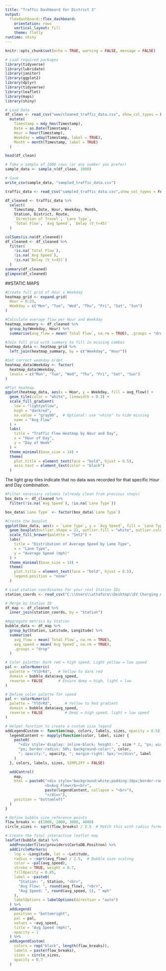 ---
title: "Traffic Dashboard for District 3"
output: 
  flexdashboard::flex_dashboard:
    orientation: rows
    vertical_layout: fill
    theme: flatly
runtime: shiny
---

```{r setup, include=FALSE}
knitr::opts_chunk$set(echo = TRUE, warning = FALSE, message = FALSE)
```

```{r Loading Libraries}
# Load required packages
library(tidyverse)
library(lubridate)
library(janitor)
library(ggplot2)
library(dplyr)
library(tidyverse)
library(leaflet)
library(maps)
library(shiny)
```

```{r }
# Load Data
df_clean <- read_csv("www/cleaned_traffic_data.csv", show_col_types = FALSE) %>%
  mutate(
    Timestamp = mdy_hms(Timestamp),
    Date = as.Date(Timestamp),
    Hour = hour(Timestamp),
    Weekday = wday(Timestamp, label = TRUE),
    Month = month(Timestamp, label = TRUE)
  )

head(df_clean)
```

```{r Taking a sample of my data}
# Take a sample of 1000 rows (or any number you prefer)
sample_data <- sample_n(df_clean, 1000)

# Save 
write_csv(sample_data, "sampled_traffic_data.csv")
```

```{r Loading Sample Data}
traffic_data <- read_csv("sampled_traffic_data.csv",show_col_types = FALSE) 
```

```{r Selecting Relevant Columns}
df_cleaned <- traffic_data %>%
  select(
    Timestamp, Date, Hour, Weekday, Month,
    Station, District, Route,
    `Direction of Travel`, `Lane Type`,
    `Total Flow`, `Avg Speed`, `Delay (V_t=45)`
  )
```

```{r Data Cleaning}
colSums(is.na(df_cleaned))
df_cleaned <- df_cleaned %>%
  filter(
    !is.na(`Total Flow`),
    !is.na(`Avg Speed`),
    !is.na(`Delay (V_t=45)`)
  )
summary(df_cleaned)
glimpse(df_cleaned)

```


##STATIC MAPS

```{r Heatmap}
#Create full grid of Hour x Weekday
heatmap_grid <- expand.grid(
  Hour = 0:23,
  Weekday = c("Mon", "Tue", "Wed", "Thu", "Fri", "Sat", "Sun")
)

#Calculate average flow per Hour and Weekday
heatmap_summary <- df_cleaned %>%
  group_by(Weekday, Hour) %>%
  summarise(avg_flow = mean(`Total Flow`, na.rm = TRUE), .groups = "drop")

#Join full grid with summary to fill in missing combos
heatmap_data <- heatmap_grid %>%
  left_join(heatmap_summary, by = c("Weekday", "Hour"))

#Set correct weekday order
heatmap_data$Weekday <- factor(
  heatmap_data$Weekday,
  levels = c("Mon", "Tue", "Wed", "Thu", "Fri", "Sat", "Sun")
)

#Plot heatmap
ggplot(heatmap_data, aes(x = Hour, y = Weekday, fill = avg_flow)) +
  geom_tile(color = "white", linewidth = 0.3) +
  scale_fill_gradient(
    low = "lightyellow",
    high = "darkred",
    na.value = "gray90",  # Optional: use "white" to hide missing
    name = "Avg Flow"
  ) +
  labs(
    title = "Traffic Flow Heatmap by Hour and Day",
    x = "Hour of Day",
    y = "Day of Week"
  ) +
  theme_minimal(base_size = 14) +
  theme(
    plot.title = element_text(face = "bold", hjust = 0.5),
    axis.text = element_text(color = "black")
  )

```
The light gray tiles indicate that no data was recorded for that specific Hour and Day combination.


```{r Boxplot}
#Filter necessary columns (already clean from previous steps)
box_data <- df_cleaned %>%
  filter(!is.na(`Avg Speed`), !is.na(`Lane Type`))

box_data$`Lane Type` <- factor(box_data$`Lane Type`)

#Create the boxplot
ggplot(box_data, aes(x = `Lane Type`, y = `Avg Speed`, fill = `Lane Type`)) +
  geom_boxplot(outlier.shape = 21, outlier.fill = "white", outlier.color = "black") +
  scale_fill_brewer(palette = "Set2") +
  labs(
    title = "Distribution of Average Speed by Lane Type",
    x = "Lane Type",
    y = "Average Speed (mph)"
  ) +
  theme_minimal(base_size = 14) +
  theme(
    plot.title = element_text(face = "bold", hjust = 0.5),
    legend.position = "none"
  )

```

```{r Merge Datasets}
# Load station coordinates for your real Station IDs
station_coords <- read_csv("C:\\Users\\attafuro\\Desktop\\EV Charging Analysis\\Traffic_Dashboard\\Coordinates_for_District_3_Stations.csv")  

# Merge by Station ID
df_map <- df_cleaned %>%
  inner_join(station_coords, by = "Station")

#Aggregate metrics by Station
bubble_data <- df_map %>%
  group_by(Station, Latitude, Longitude) %>%
  summarise(
    avg_flow = mean(`Total Flow`, na.rm = TRUE),
    avg_speed = mean(`Avg Speed`, na.rm = TRUE),
    .groups = "drop"
  )

# Color palette: Dark red = high speed, Light yellow = low speed
pal <- colorNumeric(
  palette = "YlOrRd",   # Yellow to dark red
  domain = bubble_data$avg_speed,
  reverse = FALSE       # Ensure deep = high, light = low
)

```


```{r Mapp}
# Define color palette for speed
pal <- colorNumeric(
  palette = "YlOrRd",      # Yellow to Red gradient
  domain = bubble_data$avg_speed,
  reverse = FALSE          # Deep = high speed, light = low speed
)

# Helper function to create a custom size legend
addLegendCustom <- function(map, colors, labels, sizes, opacity = 0.5) {
  legendContent <- mapply(function(color, label, size) {
    paste0(
      "<div style='display: inline-block; height: ", size * 2, "px; width: ", size * 2,
      "px; border-radius: 50%; background-color:", color,
      "; opacity:", opacity, "; margin-right: 5px;'></div>", label
    )
  }, colors, labels, sizes, SIMPLIFY = FALSE)

  addControl(
    map,
    html = paste0("<div style='background:white;padding:10px;border-radius:5px;box-shadow:0 1px 5px rgba(0,0,0,0.3);'>
                  <b>Avg Flow</b><br>",
                  paste(legendContent, collapse = "<br>"),
                  "</div>"),
    position = "bottomleft"
  )
}

# Define bubble size reference points
flow_breaks <- c(1000, 2000, 3000, 4000)
circle_sizes <- sqrt(flow_breaks) / 2.5  # Match this with radius formula below

# Create the final interactive leaflet map
leaflet(bubble_data) %>%
  addProviderTiles(providers$CartoDB.Positron) %>%
  addCircleMarkers(
    lng = ~Longitude, lat = ~Latitude,
    radius = ~sqrt(avg_flow) / 2.5,  # Bubble size scaling
    color = ~pal(avg_speed),
    stroke = TRUE, weight = 0.7,
    fillOpacity = 0.85,
    label = ~paste0(
      "Station: ", Station, "<br>",
      "Avg Flow: ", round(avg_flow), "<br>",
      "Avg Speed: ", round(avg_speed, 1), " mph"
    ),
    labelOptions = labelOptions(direction = "auto")
  ) %>%
  addLegend(
    position = "bottomright",
    pal = pal,
    values = ~avg_speed,
    title = "Avg Speed (mph)",
    opacity = 1
  ) %>%
  addLegendCustom(
    colors = rep("black", length(flow_breaks)),
    labels = paste(flow_breaks),
    sizes = circle_sizes,
    opacity = 0.7
  )
```




